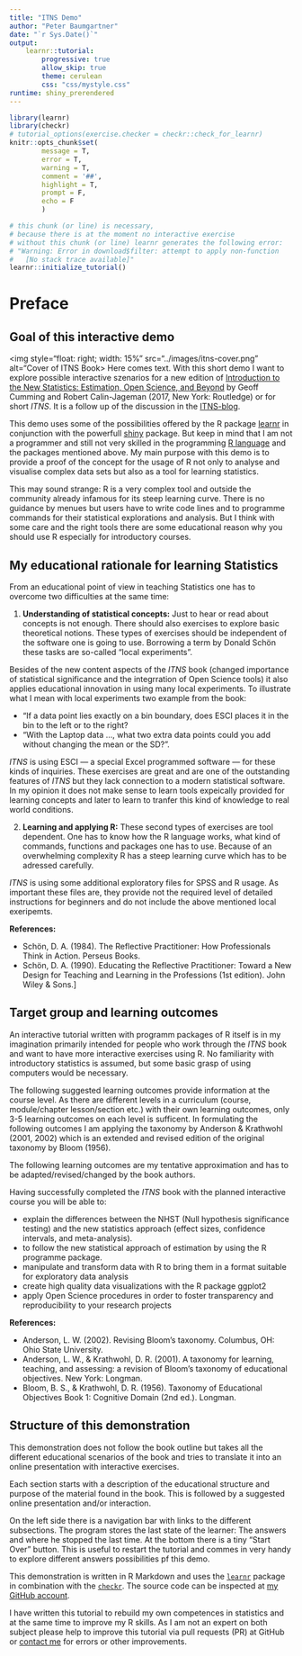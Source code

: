 ```yaml
---
title: "ITNS Demo"
author: "Peter Baumgartner"
date: "`r Sys.Date()`"
output: 
    learnr::tutorial:
        progressive: true
        allow_skip: true
        theme: cerulean
        css: "css/mystyle.css"
runtime: shiny_prerendered
---
```



```r
library(learnr)
library(checkr)
# tutorial_options(exercise.checker = checkr::check_for_learnr)
knitr::opts_chunk$set(
        message = T,
        error = T,
        warning = T,
        comment = '##',
        highlight = T,
        prompt = F,
        echo = F
        )

```

```r
# this chunk (or line) is necessary,
# because there is at the moment no interactive exercise
# without this chunk (or line) learnr generates the following error:
# "Warning: Error in download$filter: attempt to apply non-function
#   [No stack trace available]"
learnr::initialize_tutorial()
```

# Preface

## Goal of this interactive demo

<img style="float: right; width: 15%"
    src="../images/itns-cover.png" alt="Cover of ITNS Book>
Here comes text. With this short demo I want to explore possible interactive szenarios for a new edition of [Introduction to the New Statistics: Estimation, Open Science, and Beyond](https://www.routledgetextbooks.com/textbooks/9781138825529/default.php) by Geoff Cumming and Robert Calin-Jageman (2017, New York: Routledge) or for short _ITNS_. It is a follow up of the discussion in the  [ITNS-blog](https://thenewstatistics.com/itns/2018/10/09/itns-the-second-edition/#comment-99).


This demo uses some of the possibilities offered by the R package [learnr](https://rstudio.github.io/learnr/) in conjunction with the powerfull [shiny](https://shiny.rstudio.com/) package. But keep in mind that I am not a programmer and still not very skilled in the programming [R language](https://www.r-project.org/) and the packages mentioned above. My main purpose with this demo is to provide a proof of the concept for the usage of R not only to analyse and visualise complex data sets but also as a tool for learning statistics.

This may sound strange: R is a very complex tool and outside the community already infamous for its steep learning curve. There is no guidance by menues but users have to write code lines and to programme commands for their statistical explorations and analysis. But I think with some care and the right tools there are some educational reason why you should use R especially for introductory courses.

## My educational rationale for learning Statistics

From an educational point of view in teaching Statistics one has to overcome two difficulties at the same time:

1. **Understanding of statistical concepts:** Just to hear or read about concepts is not enough. There should also exercises to explore basic theoretical notions. These types of exercises should be independent of the software one is going to use. Borrowing a term by Donald Schön these tasks are so-called "local experiments". 

Besides of the new content aspects of the _ITNS_ book (changed importance of statistical significance and the integrration of Open Science tools) it also applies educational innovation in using many local experiments. To illustrate what I mean with local experiments two example from the book:

* "If a data point lies exactly on a bin boundary, does ESCI places it in the bin to the left or to the right?
* "With the Laptop data …, what two extra data points could you add without changing the mean or the SD?".

_ITNS_ is using ESCI --- a special Excel programmed software --- for these kinds of inquiries. These exercises are great and are one of the outstanding features of _ITNS_ but they lack connection to a modern statistical software. In my opinion it does not make sense to learn tools expeically provided for learning concepts and later to learn to tranfer this kind of knowledge to real world conditions.

2. **Learning and applying R:** These second types of exercises are tool dependent. One has to know how the R language works, what kind of commands, functions and packages one has to use. Because of an overwhelming complexity R has a steep learning curve which has to be adressed carefully. 

_ITNS_ is using some additional exploratory files for SPSS and R usage. As important these files are, they provide not the required level of detailed instructions for beginners and do not include the above mentioned local exeripemts.

**References:**

+ Schön, D. A. (1984). The Reflective Practitioner: How Professionals Think in Action. Perseus Books.
+ Schön, D. A. (1990). Educating the Reflective Practitioner: Toward a New Design for Teaching and Learning in the Professions (1st edition). John Wiley & Sons.]

## Target group and learning outcomes

An interactive tutorial written with programm packages of R itself is in my imagination primarily intended for people who work through the _ITNS_ book and want to have more interactive exercises using R. No familiarity with introductory statistics is assumed, but some basic grasp of using computers would be necessary.

The following suggested learning outcomes provide information at the course level. As there are different levels in a curriculum (course, module/chapter lesson/section etc.) with their own learning outcomes, only 3-5 learning outcomes on each level is sufficent. In formulating the following outcomes I am applying the taxonomy by Anderson & Krathwohl (2001, 2002) which is an extended and revised edition of the original taxonomy by Bloom (1956).

<!-- The following is done via bootstrap -->

<div class="alert alert-warning" role="alert">
  The following learning outcomes are my tentative approximation and has to be adapted/revised/changed by the book authors. 
</div>

Having successfully completed the _ITNS_ book with the planned interactive course you will be able to:

+ explain the differences between the NHST (Null hypothesis significance testing) and the new statistics approach (effect sizes, confidence intervals, and meta-analysis).
+ to follow the new statistical approach of estimation by using the R programme package.
+ manipulate and transform data with R to bring them in a format suitable for exploratory data analysis
+ create high quality data visualizations with the R package ggplot2
+ apply Open Science procedures in order to foster transparency and reproducibility to your research projects

**References:**

+ Anderson, L. W. (2002). Revising Bloom’s taxonomy. Columbus, OH: Ohio State University.
+ Anderson, L. W., & Krathwohl, D. R. (2001). A taxonomy for learning, teaching, and assessing: a revision of Bloom’s taxonomy of educational objectives. New York: Longman.
+ Bloom, B. S., & Krathwohl, D. R. (1956). Taxonomy of Educational Objectives Book 1: Cognitive Domain (2nd ed.). Longman.

## Structure of this demonstration

This demonstration does not follow the book outline but takes all the different educational scenarios of the book and tries to translate it into an online presentation with interactive exercises.

Each section starts with a description of the educational structure and purpose of the material found in the book. This is followed by a suggested online presentation and/or interaction. 

On the left side there is a navigation bar with links to the different subsections. The program stores the last state of the learner: The answers and where he stopped the last time. At the bottom there is a tiny "Start Over" button. This is useful to restart the tutorial and commes in very handy to explore different answers possibilities pf this demo.

This demonstration is written in R Markdown and uses the [`learnr`](https://rstudio.github.io/learnr/) package in combination with the [`checkr`](https://github.com/dtkaplan/checkr). The source code can be inspected at [my GitHub account](https://github.com/petzi53/itns). 

I have written this tutorial to rebuild my own competences in statistics and at the same time to improve my R skills. As I am not an expert on both subject please help to improve this tutorial via pull requests (PR) at GitHub or [contact me](mailto:peter_baumgartner@me.com) for errors or other improvements.



